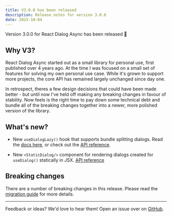 ```yaml
---
title: V3.0.0 has been released
description: Release notes for version 3.0.0
date: 2025-10-04
---
```


Version 3.0.0 for React Dialog Async has been released 🎉

## Why V3?
React Dialog Async started out as a small library for personal use, first published over 4 years ago. At the time I was
focused on a small set of features for solving my own personal use case. While it's grown to support more projects,
the core API has remained largely unchanged since day one.

In retrospect, theres a few design decisions that could have been made better - but until now I've held off making
any breaking changes in favour of stability. Now feels is the right time to pay down some technical debt and
bundle all of the breaking changes together into a newer, more polished version of the library.

## What's new?

- New `useDialogLazy()` hook that supports bundle splitting dialogs. Read the [docs here](/concepts/performance/#lazy-loading), or check out the [API reference](/reference/hooks/use-dialog-lazy).

- New `<StaticDialog/>` component for rendering dialogs created for `useDialog()` statically in JSX. [API reference](/reference/components/static-dialog)

## Breaking changes

There are a number of breaking changes in this release. Please read the [migration guide](/guides/v3-migration) for more details.

---

Feedback or ideas? We'd love to hear them! Open an issue over on [GitHub](https://github.com/a16n-dev/react-dialog-async/issues).
